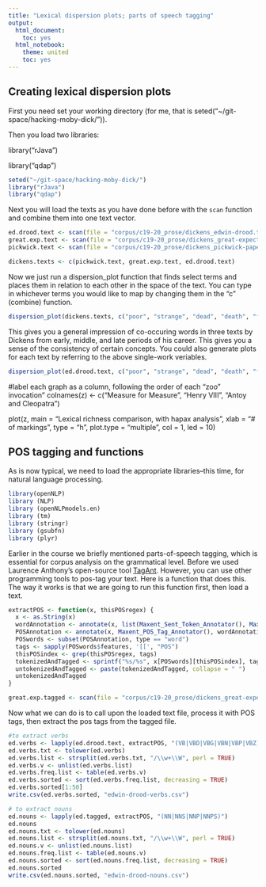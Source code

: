 ```yaml
---
title: "Lexical dispersion plots; parts of speech tagging"
output:
  html_document:
    toc: yes
  html_notebook:
    theme: united
    toc: yes
---
```


## Creating lexical dispersion plots

First you need set your working directory (for me, that is seted("~/git-space/hacking-moby-dick/")). 

Then you load two libraries:

library("rJava")

library("qdap")

```r
seted("~/git-space/hacking-moby-dick/")
library("rJava")
library("qdap")
```

Next you will load the texts as you have done before with the `scan` function and combine them into one text vector.

```r
ed.drood.text <- scan(file = "corpus/c19-20_prose/dickens_edwin-drood.txt", what = "characters", sep = "\n")
great.exp.text <- scan(file = "corpus/c19-20_prose/dickens_great-expectations.txt", what = "characters", sep = "\n")
pickwick.text <- scan(file = "corpus/c19-20_prose/dickens_pickwick-papers.txt", what = "characters", sep = "\n")

dickens.texts <- c(pickwick.text, great.exp.text, ed.drood.text)
```

Now we just run a dispersion_plot function that finds select terms and places them in relation to each other in the space of the text. You can type in whichever terms you would like to map by changing them in the "c" (combine) function.

```r
dispersion_plot(dickens.texts, c("poor", "strange", "dead", "death", "father", "son", "dark"), color = "black", bg.color = "grey90", horiz.color = "grey85", total.color = "black", symbol = "|", title = "Lexical Dispersion Plot in three novels by Charles Dickens", rev.factor = TRUE, wrap = "'", xlab = NULL, ylab = "Word Frequencies", size = 5, plot = TRUE)
```

This gives you a general impression of co-occuring words in three texts by Dickens from early, middle, and late periods of his career. This gives you a sense of the consistency of certain concepts. You could also generate plots for each text by referring to the above single-work veriables.

```r
dispersion_plot(ed.drood.text, c("poor", "strange", "dead", "death", "father", "son", "dark"), color = "black", bg.color = "grey90", horiz.color = "grey85", total.color = "black", symbol = "|", title = "Lexical Dispersion Plot in three novels by Charles Dickens", rev.factor = TRUE, wrap = "'", xlab = NULL, ylab = "Word Frequencies", size = 5, plot = TRUE)
```

#label each graph as a column, following the order of each "zoo" invocation" 
colnames(z) <- c("Measure for Measure", "Henry VIII", "Antoy and Cleopatra")

plot(z, main = "Lexical richness comparison, with hapax analysis", 
     xlab = "# of markings", 
     type = "h", 
     plot.type = "multiple", 
     col = 1, led = 10)

## POS tagging and functions

As is now typical, we need to load the appropriate libraries--this time, for natural language processing.

```r
library(openNLP)
library (NLP)
library (openNLPmodels.en)
library (tm)
library (stringr)
library (gsubfn)
library (plyr)
```

Earlier in the course we briefly mentioned parts-of-speech tagging, which is essential for corpus analysis on the grammatical level. Before we used Laurence Anthony's open-source tool [TagAnt](). However, you can use other programming tools to pos-tag your text. Here is a function that does this. The way it works is that we are going to run this function first, then load a text.

```r
extractPOS <- function(x, thisPOSregex) {
  x <- as.String(x)
  wordAnnotation <- annotate(x, list(Maxent_Sent_Token_Annotator(), Maxent_Word_Token_Annotator()))
  POSAnnotation <- annotate(x, Maxent_POS_Tag_Annotator(), wordAnnotation)
  POSwords <- subset(POSAnnotation, type == "word")
  tags <- sapply(POSwords$features, '[[', "POS")
  thisPOSindex <- grep(thisPOSregex, tags)
  tokenizedAndTagged <- sprintf("%s/%s", x[POSwords][thisPOSindex], tags[thisPOSindex])
  untokenizedAndTagged <- paste(tokenizedAndTagged, collapse = " ")
  untokenizedAndTagged
}
```

```r
great.exp.tagged <- scan(file = "corpus/c19-20_prose/dickens_great-expectations.txt", what="character", sep="\n", encoding = "UTF-8")
```

Now what we can do is to call upon the loaded text file, process it with POS tags, then extract the pos tags from the tagged file.

```r
#to extract verbs
ed.verbs <- lapply(ed.drood.text, extractPOS, "(VB|VBD|VBG|VBN|VBP|VBZ)")
ed.verbs.txt <- tolower(ed.verbs)
ed.verbs.list <- strsplit(ed.verbs.txt, "/\\w+\\W", perl = TRUE)
ed.verbs.v <- unlist(ed.verbs.list)
ed.verbs.freq.list <- table(ed.verbs.v)
ed.verbs.sorted <- sort(ed.verbs.freq.list, decreasing = TRUE)
ed.verbs.sorted[1:50]
write.csv(ed.verbs.sorted, "edwin-drood-verbs.csv")
```

```r
# to extract nouns
ed.nouns <- lapply(ed.tagged, extractPOS, "(NN|NNS|NNP|NNPS)")
ed.nouns
ed.nouns.txt <- tolower(ed.nouns)
ed.nouns.list <- strsplit(ed.nouns.txt, "/\\w+\\W", perl = TRUE)
ed.nouns.v <- unlist(ed.nouns.list)
ed.nouns.freq.list <- table(ed.nouns.v)
ed.nouns.sorted <- sort(ed.nouns.freq.list, decreasing = TRUE)
ed.nouns.sorted
write.csv(ed.nouns.sorted, "edwin-drood-nouns.csv")
```

